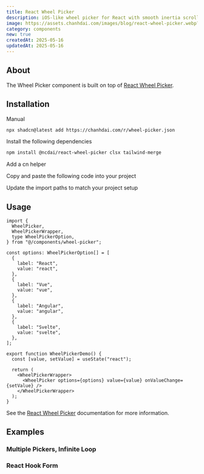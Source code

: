 ```yaml
---
title: React Wheel Picker
description: iOS-like wheel picker for React with smooth inertia scrolling and infinite loop support.
image: https://assets.chanhdai.com/images/blog/react-wheel-picker.webp?t=1747747932
category: components
new: true
createdAt: 2025-05-16
updatedAt: 2025-05-16
---
```


<ComponentPreview
  name="wheel-picker-demo"
  openInV0Url="https://chanhdai.com/r/wheel-picker.json"
  codeCollapsible
/>

## About

The Wheel Picker component is built on top of [React Wheel Picker](https://react-wheel-picker.chanhdai.com).

## Installation

<CodeTabs className="gap-0">

<TabsList>
  <TabsTriggerShadcnCLI />
  <TabsTrigger value="manual">Manual</TabsTrigger>
</TabsList>

<TabsContent value="cli" className="[&>figure]:mb-0">

```bash
npx shadcn@latest add https://chanhdai.com/r/wheel-picker.json
```

</TabsContent>

<TabsContent value="manual">

<Steps>

<Step>Install the following dependencies</Step>

```bash
npm install @ncdai/react-wheel-picker clsx tailwind-merge
```

<Step>Add a cn helper</Step>

<ComponentSource
  src="src/lib/utils.ts"
  title="lib/utils.ts"
  showLineNumbers
  collapsible={false}
/>

<Step>Copy and paste the following code into your project</Step>

<ComponentSource
  name="wheel-picker"
  title="components/wheel-picker.tsx"
  showLineNumbers
/>

<Step>Update the import paths to match your project setup</Step>

</Steps>

</TabsContent>

</CodeTabs>

## Usage

```tsx
import {
  WheelPicker,
  WheelPickerWrapper,
  type WheelPickerOption,
} from "@/components/wheel-picker";
```

```tsx
const options: WheelPickerOption[] = [
  {
    label: "React",
    value: "react",
  },
  {
    label: "Vue",
    value: "vue",
  },
  {
    label: "Angular",
    value: "angular",
  },
  {
    label: "Svelte",
    value: "svelte",
  },
];

export function WheelPickerDemo() {
  const [value, setValue] = useState("react");

  return (
    <WheelPickerWrapper>
      <WheelPicker options={options} value={value} onValueChange={setValue} />
    </WheelPickerWrapper>
  );
}
```

See the [React Wheel Picker](https://react-wheel-picker.chanhdai.com/docs/getting-started) documentation for more information.

## Examples

### Multiple Pickers, Infinite Loop

<ComponentPreview className="mt-4" name="wheel-picker-demo" codeCollapsible />

### React Hook Form

<ComponentPreview
  className="mt-4"
  name="wheel-picker-form-demo"
  codeCollapsible
/>
